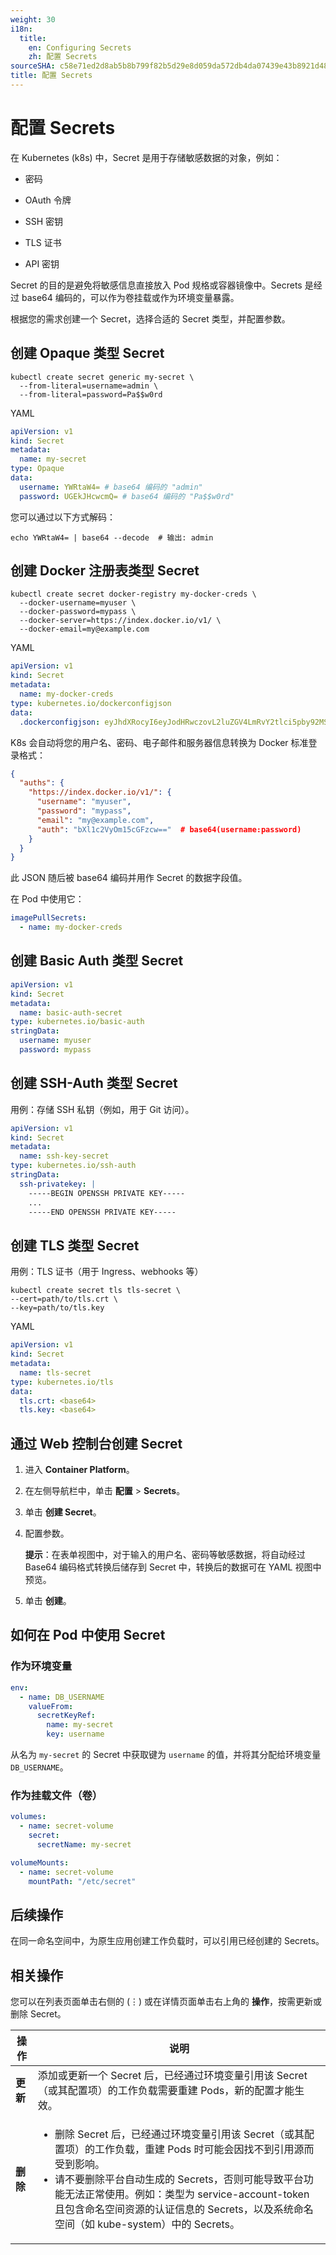 ```yaml
---
weight: 30
i18n:
  title:
    en: Configuring Secrets
    zh: 配置 Secrets
sourceSHA: c58e71ed2d8ab5b8b799f82b5d29e8d059da572db4da07439e43b8921d486dd0
title: 配置 Secrets
---
```


# 配置 Secrets

在 Kubernetes (k8s) 中，Secret 是用于存储敏感数据的对象，例如：

- 密码

- OAuth 令牌

- SSH 密钥

- TLS 证书

- API 密钥

Secret 的目的是避免将敏感信息直接放入 Pod 规格或容器镜像中。Secrets 是经过 base64 编码的，可以作为卷挂载或作为环境变量暴露。

根据您的需求创建一个 Secret，选择合适的 Secret 类型，并配置参数。

## 创建 Opaque 类型 Secret

```shell
kubectl create secret generic my-secret \
  --from-literal=username=admin \
  --from-literal=password=Pa$$w0rd
```

YAML

```yaml
apiVersion: v1
kind: Secret
metadata:
  name: my-secret
type: Opaque
data:
  username: YWRtaW4= # base64 编码的 "admin"
  password: UGEkJHcwcmQ= # base64 编码的 "Pa$$w0rd"
```

您可以通过以下方式解码：

```shell
echo YWRtaW4= | base64 --decode  # 输出: admin
```

## 创建 Docker 注册表类型 Secret

```shell
kubectl create secret docker-registry my-docker-creds \
  --docker-username=myuser \
  --docker-password=mypass \
  --docker-server=https://index.docker.io/v1/ \
  --docker-email=my@example.com
```

YAML

```yaml
apiVersion: v1
kind: Secret
metadata:
  name: my-docker-creds
type: kubernetes.io/dockerconfigjson
data:
  .dockerconfigjson: eyJhdXRocyI6eyJodHRwczovL2luZGV4LmRvY2tlci5pby92MS8iOnsidXNlcm5hbWUiOiJteXVzZXIiLCJwYXNzd29yZCI6Im15cGFzcyIsImVtYWlsIjoibXlAZXhhbXBsZS5jb20iLCJhdXRoIjoiYlhsMWMyVnlPbTE1Y0dGemN3PT0ifX19
```

K8s 会自动将您的用户名、密码、电子邮件和服务器信息转换为 Docker 标准登录格式：

```json
{
  "auths": {
    "https://index.docker.io/v1/": {
      "username": "myuser",
      "password": "mypass",
      "email": "my@example.com",
      "auth": "bXl1c2VyOm15cGFzcw=="  # base64(username:password)
    }
  }
}
```

此 JSON 随后被 base64 编码并用作 Secret 的数据字段值。

在 Pod 中使用它：

```yaml
imagePullSecrets:
  - name: my-docker-creds
```

## 创建 Basic Auth 类型 Secret

```yaml
apiVersion: v1
kind: Secret
metadata:
  name: basic-auth-secret
type: kubernetes.io/basic-auth
stringData:
  username: myuser
  password: mypass
```

## 创建 SSH-Auth 类型 Secret

用例：存储 SSH 私钥（例如，用于 Git 访问）。

```yaml
apiVersion: v1
kind: Secret
metadata:
  name: ssh-key-secret
type: kubernetes.io/ssh-auth
stringData:
  ssh-privatekey: |
    -----BEGIN OPENSSH PRIVATE KEY-----
    ...
    -----END OPENSSH PRIVATE KEY-----
```

## 创建 TLS 类型 Secret

用例：TLS 证书（用于 Ingress、webhooks 等）

```shell
kubectl create secret tls tls-secret \
--cert=path/to/tls.crt \
--key=path/to/tls.key
```

YAML

```yaml
apiVersion: v1
kind: Secret
metadata:
  name: tls-secret
type: kubernetes.io/tls
data:
  tls.crt: <base64>
  tls.key: <base64>
```

## 通过 Web 控制台创建 Secret

1. 进入 **Container Platform**。

2. 在左侧导航栏中，单击 **配置** > **Secrets**。

3. 单击 **创建 Secret**。

4. 配置参数。

   **提示**：在表单视图中，对于输入的用户名、密码等敏感数据，将自动经过 Base64 编码格式转换后储存到 Secret 中，转换后的数据可在 YAML 视图中预览。

5. 单击 **创建**。

## 如何在 Pod 中使用 Secret

### 作为环境变量

```yaml
env:
  - name: DB_USERNAME
    valueFrom:
      secretKeyRef:
        name: my-secret
        key: username
```

从名为 `my-secret` 的 Secret 中获取键为 `username` 的值，并将其分配给环境变量 `DB_USERNAME`。

### 作为挂载文件（卷）

```yaml
volumes:
  - name: secret-volume
    secret:
      secretName: my-secret

volumeMounts:
  - name: secret-volume
    mountPath: "/etc/secret"
```

## 后续操作

在同一命名空间中，为原生应用创建工作负载时，可以引用已经创建的 Secrets。

## 相关操作

您可以在列表页面单击右侧的 (⋮) 或在详情页面单击右上角的 **操作**，按需更新或删除 Secret。

| 操作      | 说明                                                                                                                                                                                                                                                                                                                                                                                                                                                                                                            |
| --------- | --------------------------------------------------------------------------------------------------------------------------------------------------------------------------------------------------------------------------------------------------------------------------------------------------------------------------------------------------------------------------------------------------------------------------------------------------------------------------------------------------------------- |
| **更新**  | 添加或更新一个 Secret 后，已经通过环境变量引用该 Secret（或其配置项）的工作负载需要重建 Pods，新的配置才能生效。                                                                                                                                                                                                                                                                                                                                                                                      |
| **删除**  | <ul><li>删除 Secret 后，已经通过环境变量引用该 Secret（或其配置项）的工作负载，重建 Pods 时可能会因找不到引用源而受到影响。</li><li>请不要删除平台自动生成的 Secrets，否则可能导致平台功能无法正常使用。例如：类型为 service-account-token 且包含命名空间资源的认证信息的 Secrets，以及系统命名空间（如 kube-system）中的 Secrets。</li></ul> |
